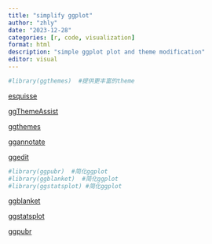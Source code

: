 ---
title: "simplify ggplot"
author: "zhly"
date: "2023-12-28"
categories: [r, code, visualization]
format: html
description: "simple ggplot plot and theme modification"
editor: visual
---

```{r}
#library(ggthemes)  #提供更丰富的theme
```

[esquisse](https://dreamrs.github.io/esquisse/)

[ggThemeAssist](https://github.com/calligross/ggthemeassist)

[ggthemes](https://github.com/jrnold/ggthemes)

[ggannotate](https://github.com/MattCowgill/ggannotate)

[ggedit](https://github.com/yonicd/ggedit)

```{r}
#library(ggpubr)  #简化ggplot
#library(ggblanket)  #简化ggplot
#library(ggstatsplot) #简化ggplot
```

[ggblanket](https://davidhodge931.github.io/ggblanket/articles/ggblanket.html)

[ggstatsplot](https://indrajeetpatil.github.io/ggstatsplot/)

[ggpubr](https://rpkgs.datanovia.com/ggpubr/)
